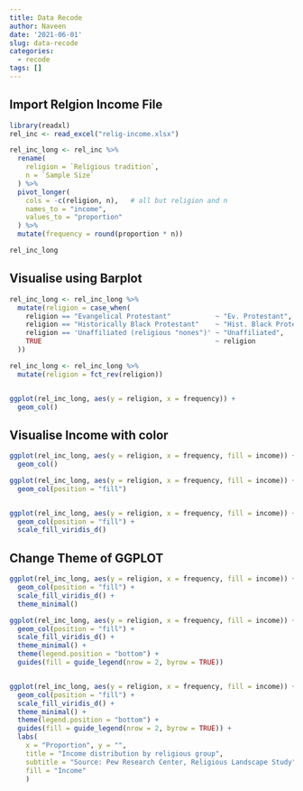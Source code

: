 ```yaml
---
title: Data Recode
author: Naveen
date: '2021-06-01'
slug: data-recode
categories:
  - recode
tags: []
---
```



## Import Relgion Income File 

```r


library(readxl)
rel_inc <- read_excel("relig-income.xlsx")

rel_inc_long <- rel_inc %>%
  rename( 
    religion = `Religious tradition`, 
    n = `Sample Size` 
  ) %>%
  pivot_longer( 
    cols = -c(religion, n),   # all but religion and n 
    names_to = "income",  
    values_to = "proportion" 
  ) %>%
  mutate(frequency = round(proportion * n))

rel_inc_long
```

## Visualise using Barplot

```r



rel_inc_long <- rel_inc_long %>%
  mutate(religion = case_when(
    religion == "Evangelical Protestant"           ~ "Ev. Protestant",
    religion == "Historically Black Protestant"    ~ "Hist. Black Protestant",
    religion == 'Unaffiliated (religious "nones")' ~ "Unaffiliated",
    TRUE                                           ~ religion
  ))

rel_inc_long <- rel_inc_long %>%
  mutate(religion = fct_rev(religion))


ggplot(rel_inc_long, aes(y = religion, x = frequency)) + 
  geom_col()


```

## Visualise Income with color

```r


ggplot(rel_inc_long, aes(y = religion, x = frequency, fill = income)) + 
  geom_col()

ggplot(rel_inc_long, aes(y = religion, x = frequency, fill = income)) +
  geom_col(position = "fill")


ggplot(rel_inc_long, aes(y = religion, x = frequency, fill = income)) +
  geom_col(position = "fill") +
  scale_fill_viridis_d()
```



## Change Theme of GGPLOT

```r


ggplot(rel_inc_long, aes(y = religion, x = frequency, fill = income)) +
  geom_col(position = "fill") +
  scale_fill_viridis_d() +
  theme_minimal()

ggplot(rel_inc_long, aes(y = religion, x = frequency, fill = income)) +
  geom_col(position = "fill") +
  scale_fill_viridis_d() +
  theme_minimal() +
  theme(legend.position = "bottom") +
  guides(fill = guide_legend(nrow = 2, byrow = TRUE))


ggplot(rel_inc_long, aes(y = religion, x = frequency, fill = income)) +
  geom_col(position = "fill") +
  scale_fill_viridis_d() +
  theme_minimal() +
  theme(legend.position = "bottom") +
  guides(fill = guide_legend(nrow = 2, byrow = TRUE)) +
  labs(
    x = "Proportion", y = "", 
    title = "Income distribution by religious group", 
    subtitle = "Source: Pew Research Center, Religious Landscape Study", 
    fill = "Income" 
    )
```

